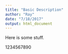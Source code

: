 ```yaml
---
title: "Basic Description"
author: "Ray"
date: "7/18/2017"
output: html_document
---
```

Here is some stuff.

1234567890